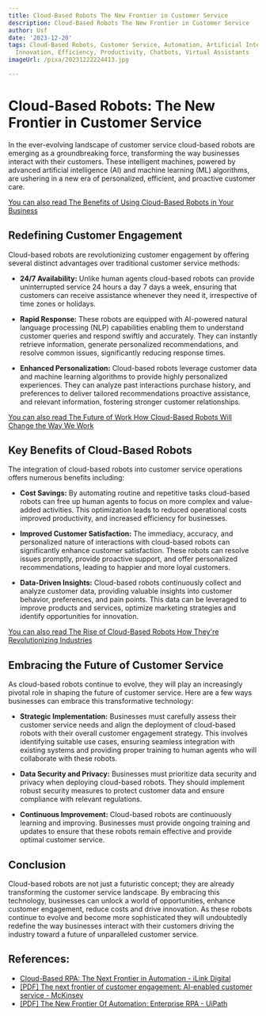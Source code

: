 ```yaml
---
title: Cloud-Based Robots The New Frontier in Customer Service
description: Cloud-Based Robots The New Frontier in Customer Service
author: Usf
date: '2023-12-20'
tags: Cloud-Based Robots, Customer Service, Automation, Artificial Intelligence, Technology,
  Innovation, Efficiency, Productivity, Chatbots, Virtual Assistants
imageUrl: /pixa/20231222224413.jpg

---
```

# Cloud-Based Robots:  The New Frontier in Customer Service

In  the ever-evolving landscape of customer service cloud-based robots are emerging as a groundbreaking force, transforming the way businesses interact with their customers. These  intelligent machines, powered by advanced artificial intelligence (AI) and machine learning  (ML) algorithms, are ushering in a  new era of personalized,  efficient, and  proactive customer care.

[You can also  read The Benefits of Using Cloud-Based Robots in Your Business](The%20Benefits%20of%20Using%20Cloud-Based%20Robots%20in%20Your%20Business)


##  Redefining Customer Engagement

Cloud-based robots are  revolutionizing customer engagement by offering several  distinct advantages over traditional customer service methods:

* **24/7 Availability:** Unlike  human agents cloud-based robots can provide uninterrupted service 24 hours a day 7 days a  week, ensuring  that customers can receive assistance  whenever they need it, irrespective of time zones or holidays.

* **Rapid Response:** These robots are equipped with AI-powered natural language processing (NLP) capabilities enabling them to understand customer queries and respond  swiftly and accurately. They can instantly retrieve information, generate personalized recommendations, and resolve  common issues, significantly reducing response times.

* **Enhanced Personalization:** Cloud-based robots leverage customer data and machine learning algorithms to  provide highly personalized experiences. They can analyze  past interactions purchase history, and preferences to deliver tailored recommendations proactive assistance, and relevant information, fostering stronger customer relationships.

[You can also read The Future of  Work How Cloud-Based Robots  Will Change the  Way We Work](The%20Future%20of%20Work%20How%20Cloud-Based%20Robots%20Will%20Change%20the%20Way%20We%20Work)


## Key Benefits  of Cloud-Based Robots

The  integration of  cloud-based robots into customer service operations offers numerous benefits including:

* **Cost Savings:**  By automating routine and repetitive tasks cloud-based robots can free up human agents to focus on more complex and value-added activities. This optimization leads to reduced operational  costs improved productivity, and increased efficiency for businesses.

* **Improved Customer Satisfaction:** The  immediacy, accuracy, and personalized nature of interactions with cloud-based robots  can significantly enhance customer satisfaction. These  robots can resolve issues promptly, provide proactive support, and offer personalized recommendations, leading to happier and more  loyal customers.

* **Data-Driven Insights:** Cloud-based robots  continuously collect  and analyze  customer data, providing valuable insights into customer behavior,  preferences, and pain points. This data can be leveraged to  improve products  and services, optimize marketing  strategies and identify opportunities for innovation.

[You can also read The Rise  of Cloud-Based Robots How They're Revolutionizing Industries](The%20Rise%20of%20Cloud-Based%20Robots%20How%20They%27re%20Revolutionizing%20Industries)


## Embracing the Future of Customer Service

As  cloud-based robots continue to evolve, they will play an increasingly pivotal role in shaping the future of customer service. Here are a few ways businesses can embrace this transformative  technology:

* **Strategic Implementation:** Businesses must carefully assess their customer service needs  and align the deployment  of  cloud-based robots with their overall customer  engagement strategy. This involves identifying  suitable  use cases, ensuring seamless integration with existing systems and providing proper training to human agents who will collaborate with these robots.

* **Data Security and Privacy:** Businesses must prioritize data security and privacy when deploying cloud-based robots. They should implement robust security measures to protect customer  data and ensure compliance with relevant regulations.

* **Continuous  Improvement:** Cloud-based robots are continuously learning  and improving. Businesses must provide ongoing training and updates to ensure that these robots remain effective and provide optimal customer service.

## Conclusion

Cloud-based robots  are not just  a futuristic concept; they are already transforming the  customer service landscape. By embracing this technology, businesses can unlock a world of opportunities, enhance customer engagement, reduce  costs and  drive innovation. As these robots continue to evolve and become more sophisticated they will undoubtedly redefine the way businesses interact with their  customers driving the industry toward a future of unparalleled customer service.

## References:
- [Cloud-Based RPA: The Next Frontier in Automation - iLink Digital](https://www.ilink-digital.com/insights/blog/cloud-based-rpa-the-next-frontier-in-automation/)
- [[PDF] The next frontier of customer engagement: AI-enabled customer service - McKinsey](https://www.mckinsey.com/~/media/mckinsey/business%20functions/operations/our%20insights/the%20next%20frontier%20of%20customer%20engagement%20ai%20enabled%20customer%20service/the-next-frontier-of-customer-engagement-ai-enabled-customer-service.pdf)
- [[PDF] The New Frontier Of Automation: Enterprise RPA - UiPath](https://www.uipath.com/hubfs/Reports/UIPath%20RPA%20TLP.pdf)
